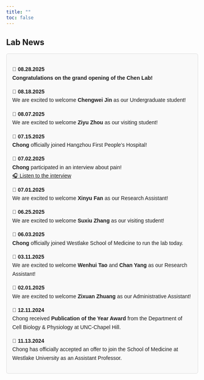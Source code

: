 ```yaml
---
title: ""
toc: false
---
```


```{=html}
<style>
  footer {
    position: fixed;
    bottom: -50px;
    left: 0;
    width: 100%; /* Ensure the footer spans the entire page */
    background-color: black;
    text-align: left;
    padding: 10px 0;
    color: white;
    font-size: 14px;
    border-top: 1px solid rgba(0, 0, 0, 0.1);
    transition: transform 0.5s ease-in-out;
  }

  body {
    margin: 0; /* Remove any default margin that might interfere */
  }

  footer.show {
    transform: translateY(-50px); /* Bring footer into view */
  }
</style>
```

```{=html}
<script>
  document.addEventListener("scroll", function () {
    const footer = document.querySelector("footer");
    const scrollHeight = document.documentElement.scrollHeight;
    const scrollPosition = window.innerHeight + window.scrollY;

    // Check if the user has scrolled to the bottom
    if (scrollPosition >= scrollHeight) {
      footer.classList.add("show");
    } else {
      footer.classList.remove("show");
    }
  });
</script>
```

<footer>Chen Lab \| Westlake © 2025 Hangzhou, Zhejiang Province, China</footer>

## Lab News

:::: {style="font-family: Arial, sans-serif; line-height: 1.6;"}
::: {style="border: 1px solid #ddd; padding: 15px; border-radius: 5px; background-color: #f9f9f9; margin-bottom: 10px;"}
**📅 08.28.2025**\
 **Congratulations on the grand opening of the Chen Lab!**  <br> <!-- Adds a safe blank line -->

**📅 08.18.2025**\
We are excited to welcome **Chengwei Jin** as our Undergraduate student! <br> <!-- Adds a safe blank line -->

**📅 08.07.2025**\
We are excited to welcome **Ziyu Zhou** as our visiting student! <br> <!-- Adds a safe blank line -->

**📅 07.15.2025**\
**Chong** officially joined Hangzhou First People’s Hospital! <br> <!-- Adds a safe blank line -->

**📅 07.02.2025**\
**Chong** participated in an interview about pain!\
[🎧 Listen to the interview](https://www.xiaoyuzhoufm.com/episode/6867a1ef93fd2d72b8867edc?s=eyJ1IjogIjYwMWMxNWIzZTBmNWU3MjNiYmEwZDI3YiJ9)

**📅 07.01.2025**\
We are excited to welcome **Xinyu Fan** as our Research Assistant! <br> <!-- Adds a safe blank line -->

<!-- **📅 06.27.2025**\ -->
<!-- We are excited to welcome **Xiaowen Ma** as our FIRST Ph.D. student! <br> <!-- Adds a safe blank line --> 

**📅 06.25.2025**\
We are excited to welcome **Suxiu Zhang** as our visiting student! <br> <!-- Adds a safe blank line -->

**📅 06.03.2025**\
**Chong** officially joined Westlake School of Medicine to run the lab today. <br> <!-- Adds a safe blank line -->

**📅 03.11.2025**\
We are excited to welcome **Wenhui Tao** and **Chan Yang** as our Research Assistant! <br> <!-- Adds a safe blank line -->

**📅 02.01.2025**\
We are excited to welcome **Zixuan Zhuang** as our Administrative Assistant! <br> <!-- Adds a safe blank line -->

**📅 12.11.2024**\
Chong received **Publication of the Year Award** from the Department of Cell Biology & Physiology at UNC-Chapel Hill. <br>

**📅 11.13.2024**\
Chong has officially accepted an offer to join the School of Medicine at Westlake University as an Assistant Professor.
:::
::::
